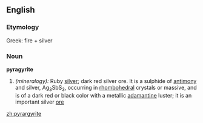==English==
===Etymology===
Greek: fire + silver
===Noun===
'''pyragyrite'''
#''(mineralogy):'' Ruby [[silver]]; dark red silver ore. It is a sulphide of [[antimony]] and silver, Ag<sub>3</sub>SbS<sub>3</sub>, occurring in [[rhombohedral]] crystals or massive, and is of a dark red or black color with a metallic [[adamantine]] luster; it is an important silver [[ore]]

[[zh:pyrargyrite]]